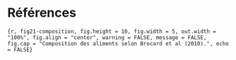 # Références {#references}






``{r, fig21-composition, fig.height = 10, fig.width = 5, out.width = "100%", fig.align = "center", warning = FALSE, message = FALSE, fig.cap = "Composition des aliments selon Brocard et al (2010).", echo = FALSE}
``